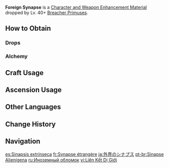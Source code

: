{{Item Infobox
|id           = 112090
|image        = Item Foreign Synapse.png
|type         = Character and Weapon Enhancement Materials
|quality      = 3
|group        = Breacher Primus Materials
|group2       = Elite Enemy Drops
|description  = A shard left by Breacher Primus.<br>This strange life form originates in Elynas and inhabits the area.
|invCategory  = Character Development Items
|source1      = Crafted
|source2      = Dropped by Lv. 40+ [[Breacher Primus]]es
|source3      = Stardust Exchange
}}
'''Foreign Synapse''' is a [[Character and Weapon Enhancement Material]] dropped by Lv. 40+ [[Breacher Primus]]es.

==How to Obtain==
===Drops===
{{Dropped By|level=40}}

===Alchemy===
{{Recipe
|type = Crafting
|Rift Core = 3
|Mora = 50
|sort = Rift Core;Mora
}}

==Craft Usage==
{{Craft Usage}}

==Ascension Usage==
{{Ascension Usage}}
<!--
==Video Guides==
{{EVT
|video1   = 
|caption1 = 
}}
-->
==Other Languages==
{{Other Languages
|en      = Foreign Synapse
|zhs     = 外世突触
|zhs_rm  = Wàishì Túchù
|zht     = 外世突觸
|zht_rm  = Wàishì Túchù
|zh_tl   = Foreign Synapse
|ja      = 外界のシナプス
|ja_rm   = Gaikai no Shinapusu
|ja_tl   = Foreign Synapse
|ko      = 이세계<->의 시냅스
|ko_tl   = Synapse From Another World
|es      = Sinapsis extrínseca
|es_tl   = Extrinsic Synapse
|fr      = Synapse étrangère
|fr_tl   = Foreign Synapse
|ru      = Иноземный обломок
|ru_tl   = Foreign Fragment
|th      = Foreign Synapse
|vi      = Liên Kết Dị Giới
|vi_tl   = 
|de      = Außerweltliche Synapse
|de_tl   = Otherworldly Synapse
|id      = Foreign Synapse
|pt      = Sinapse Alienígena
|pt_tl   = 
|tr      = Yabancı Sinaps
|tr_tl   = Foreign Synapse
|it      = Sinapsi aliena
|it_tl   = Alien Synapse
}}

==Change History==
{{Change History|4.0}}

==Navigation==
{{Development Item Navbox|Character and Weapon Enhancement Materials}}

[[es:Sinapsis extrínseca]]
[[fr:Synapse étrangère]]
[[ja:外界のシナプス]]
[[pt-br:Sinapse Alienígena]]
[[ru:Иноземный обломок]]
[[vi:Liên Kết Dị Giới]]